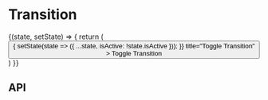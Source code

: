 
<Meta
  title="Components/Transition"
  component={Transition}
  decorators={[withKnobs]}
/>

# Transition

<Preview>
  <Story name="Base component">
    <State initialState={{ isActive: false }}>
      {(state, setState) => {
        return (
          <React.Fragment>
            <Button
              onClick={() => {
                setState(state => ({ ...state, isActive: !state.isActive }));
              }}
              title="Toggle Transition"
            >
              Toggle Transition
            </Button>
            <Transition
              isActive={state.isActive}
              type={knobs.select(
                'type',
                [
                  'fade',
                  'shiftInDown',
                  'shiftInLeft',
                  'slideDown',
                  'slideRight',
                  'slowFade',
                  'zoom',
                ],
                'shiftInDown',
              )}
            >
              <DefinitionList
                items={DefinitionListFixture.items}
              />
            </Transition>
          </React.Fragment>
        )
      }}
    </State>
  </Story>
</Preview>

## API

<Props of={Transition} />
